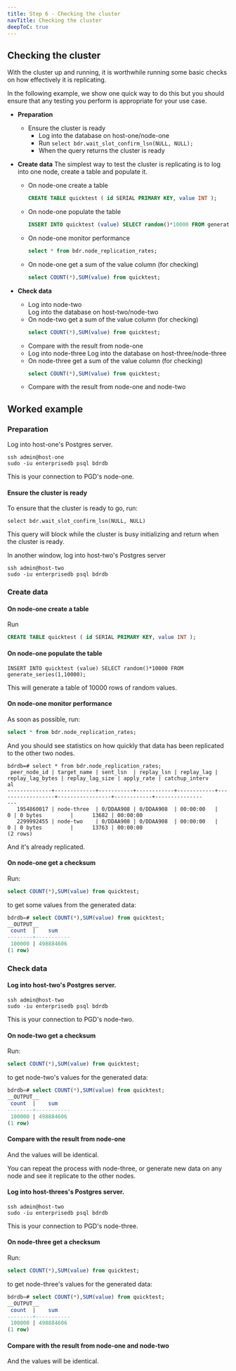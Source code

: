 ```yaml
---
title: Step 6 - Checking the cluster
navTitle: Checking the cluster
deepToC: true
---
```


## Checking the cluster


With the cluster up and running, it is worthwhile running some basic checks on how effectively it is replicating.

In the following example, we show one quick way to do this but you should ensure that any testing you perform is appropriate for your use case.

* **Preparation**
  * Ensure the cluster is ready  
    * Log into the database on host-one/node-one  
    * Run `select bdr.wait_slot_confirm_lsn(NULL, NULL);`  
    * When the query returns the cluster is ready  


* **Create data**
  The simplest way to test the cluster is replicating is to log into one node, create a table and populate it.
   * On node-one create a table
      ```sql
      CREATE TABLE quicktest ( id SERIAL PRIMARY KEY, value INT ); 
      ```
   * On node-one populate the table
     ```sql
     INSERT INTO quicktest (value) SELECT random()*10000 FROM generate_series(1,10000);
     ```
   * On node-one monitor performance
     ```sql
     select * from bdr.node_replication_rates;
     ```
   * On node-one get a sum of the value column (for checking)
     ```sql
     select COUNT(*),SUM(value) from quicktest;
     ```
* **Check data**
   * Log into node-two  
      Log into the database on host-two/node-two
    * On node-two get a sum of the value column (for checking)
      ```sql
      select COUNT(*),SUM(value) from quicktest;
      ```
   * Compare with the result from node-one
   * Log into node-three 
      Log into the database on host-three/node-three
    * On node-three get a sum of the value column (for checking)
      ```sql
      select COUNT(*),SUM(value) from quicktest;
      ```
   * Compare with the result from node-one and node-two

## Worked example

### Preparation

Log into host-one's Postgres server.
```
ssh admin@host-one
sudo -iu enterprisedb psql bdrdb
```

This is your connection to PGD's node-one.

#### Ensure the cluster is ready

To ensure that the cluster is ready to go, run: 

```
select bdr.wait_slot_confirm_lsn(NULL, NULL)
```

This query will block while the cluster is busy initializing and return when the cluster is ready.

In another window, log into host-two's Postgres server

```
ssh admin@host-two
sudo -iu enterprisedb psql bdrdb
```

### Create data

#### On node-one create a table

Run

```sql
CREATE TABLE quicktest ( id SERIAL PRIMARY KEY, value INT ); 
```

#### On node-one populate the table

```
INSERT INTO quicktest (value) SELECT random()*10000 FROM generate_series(1,10000);
```

This will generate a table of 10000 rows of random values. 

#### On node-one monitor performance

As soon as possible, run:

```sql
select * from bdr.node_replication_rates;
```

And you should see statistics on how quickly that data has been replicated to the other two nodes.

```console
bdrdb=# select * from bdr.node_replication_rates;
 peer_node_id | target_name | sent_lsn  | replay_lsn | replay_lag | replay_lag_bytes | replay_lag_size | apply_rate | catchup_interv
al
--------------+-------------+-----------+------------+------------+------------------+-----------------+------------+---------------
---
   1954860017 | node-three  | 0/DDAA908 | 0/DDAA908  | 00:00:00   |                0 | 0 bytes         |      13682 | 00:00:00
   2299992455 | node-two    | 0/DDAA908 | 0/DDAA908  | 00:00:00   |                0 | 0 bytes         |      13763 | 00:00:00
(2 rows)
```

And it's already replicated. 

#### On node-one get a checksum

Run:

```sql
select COUNT(*),SUM(value) from quicktest;
```

to get some values from the generated data:

```sql
bdrdb=# select COUNT(*),SUM(value) from quicktest;
__OUTPUT__
 count  |    sum
--------+-----------
 100000 | 498884606
(1 row)
```

### Check data

#### Log into host-two's Postgres server.
```
ssh admin@host-two
sudo -iu enterprisedb psql bdrdb
```

This is your connection to PGD's node-two.

#### On node-two get a checksum

Run:

```sql
select COUNT(*),SUM(value) from quicktest;
```

to get node-two's values for the generated data:

```sql
bdrdb=# select COUNT(*),SUM(value) from quicktest;
__OUTPUT__
 count  |    sum
--------+-----------
 100000 | 498884606
(1 row)
```

#### Compare with the result from node-one

And the values will be identical.

You can repeat the process with node-three, or generate new data on any node and see it replicate to the other nodes.

#### Log into host-threes's Postgres server.
```
ssh admin@host-two
sudo -iu enterprisedb psql bdrdb
```

This is your connection to PGD's node-three.

#### On node-three get a checksum

Run:

```sql
select COUNT(*),SUM(value) from quicktest;
```

to get node-three's values for the generated data:

```sql
bdrdb=# select COUNT(*),SUM(value) from quicktest;
__OUTPUT__
 count  |    sum
--------+-----------
 100000 | 498884606
(1 row)
```

#### Compare with the result from node-one and node-two

And the values will be identical.


